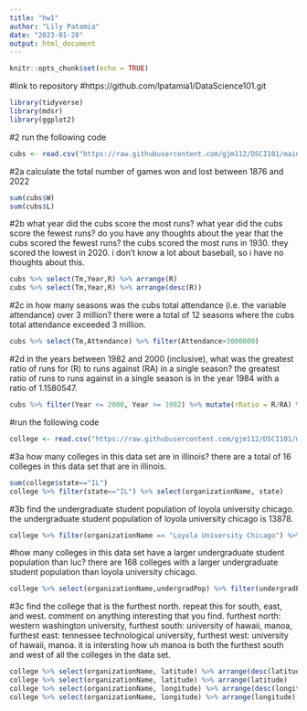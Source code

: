 ---
title: "hw1"
author: "Lily Patamia"
date: "2023-01-28"
output: html_document
---

```{r setup, include=FALSE}
knitr::opts_chunk$set(echo = TRUE)
```

#link to repository
#https://github.com/lpatamia1/DataScience101.git

```{r}
library(tidyverse)
library(mdsr)
library(ggplot2)
```

#2 run the following code
```{r}
cubs <- read.csv("https://raw.githubusercontent.com/gjm112/DSCI101/main/data/cubs_all_time.csv")
```

#2a calculate the total number of games won and lost between 1876 and 2022
```{r}
sum(cubs$W)
sum(cubs$L)
```

#2b what year did the cubs score the most runs? what year did the cubs score the fewest runs? do you have any thoughts about the year that the cubs scored the fewest runs? the cubs scored the most runs in 1930. they scored the lowest in 2020. i don't know a lot about baseball, so i have no thoughts about this.
```{r}
cubs %>% select(Tm,Year,R) %>% arrange(R)
cubs %>% select(Tm,Year,R) %>% arrange(desc(R))
```

#2c in how many seasons was the cubs total attendance (i.e. the variable attendance) over 3 million? there were a total of 12 seasons where the cubs total attendance exceeded 3 million.
```{r}
cubs %>% select(Tm,Attendance) %>% filter(Attendance>3000000)
```

#2d in the years between 1982 and 2000 (inclusive), what was the greatest ratio of runs for (R) to runs against (RA) in a single season? the greatest ratio of runs to runs against in a single season is in the year 1984 with a ratio of 1.1580547.
```{r}
cubs %>% filter(Year <= 2000, Year >= 1982) %>% mutate(rRatio = R/RA) %>% select(Year, R, RA, rRatio) %>% arrange(desc(rRatio))
```

#run the following code 
```{r}
college <- read.csv("https://raw.githubusercontent.com/gjm112/DSCI101/main/data/top_colleges_2022.csv")
```

#3a how many colleges in this data set are in illinois? there are a total of 16 colleges in this data set that are in illinois.
```{r}
sum(college$state=="IL")
college %>% filter(state=="IL") %>% select(organizationName, state)
```

#3b find the undergraduate student population of loyola university chicago. the undergraduate student population of loyola university chicago is 13878.
```{r}
college %>% filter(organizationName == "Loyola University Chicago") %>% select(organizationName, undergradPop)
```

#how many colleges in this data set have a larger undergraduate student population than luc? there are 168 colleges with a larger undergraduate student population than loyola university chicago.
```{r}
college %>% select(organizationName,undergradPop) %>% filter(undergradPop > 13878)
```

#3c find the college that is the furthest north. repeat this for south, east, and west. comment on anything interesting that you find. furthest north: western washington university, furthest south: university of hawaii, manoa, furthest east: tennessee technological university, furthest west: university of hawaii, manoa. it is intersting how uh manoa is both the furthest south and west of all the colleges in the data set. 
```{r}
college %>% select(organizationName, latitude) %>% arrange(desc(latitude))
college %>% select(organizationName, latitude) %>% arrange(latitude)
college %>% select(organizationName, longitude) %>% arrange(desc(longitude))
college %>% select(organizationName, longitude) %>% arrange(longitude)
```
